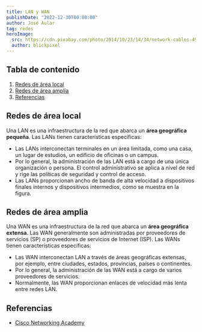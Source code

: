 ---
title: LAN y WAN
publishDate: "2022-12-30T00:00:00"
author: José Aular
tag: redes
heroImage:
  src: https://cdn.pixabay.com/photo/2014/10/23/14/34/network-cables-499792_960_720.jpg
  author: blickpixel
---


## Tabla de contenido

1.  [Redes de área local](/blog/lan-wan#redes-de-área-local)
2.  [Redes de área amplia](/blog/lan-wan#redes-de-área-amplia)
3.  [Referencias](/blog/lan-wan#referencias)

## Redes de área local

Una LAN es una infraestructura de la red que abarca un **área geográfica pequeña**. Las LANs tienen características específicas:

- Las LANs interconectan terminales en un área limitada, como una casa, un lugar de estudios, un edificio de oficinas o un campus.
- Por lo general, la administración de las LAN está a cargo de una única organización o persona. El control administrativo se aplica a nivel de red y rige las políticas de seguridad y control de acceso.
- Las LANs proporcionan ancho de banda de alta velocidad a dispositivos finales internos y dispositivos intermedios, como se muestra en la figura.

## Redes de área amplia

Una WAN es una infraestructura de la red que abarca un **área geográfica extensa**. Las WAN generalmente son administradas por proveedores de servicios (SP) o proveedores de servicios de Internet (ISP). Las WANs tienen características específicas:

- Las WAN interconectan LAN a través de áreas geográficas extensas, por ejemplo, entre ciudades, estados, provincias, países o continentes.
- Por lo general, la administración de las WAN está a cargo de varios proveedores de servicios.
- Normalmente, las WAN proporcionan enlaces de velocidad más lenta entre redes LAN.

## Referencias

- [Cisco Networking Academy](https://www.netacad.com/)
